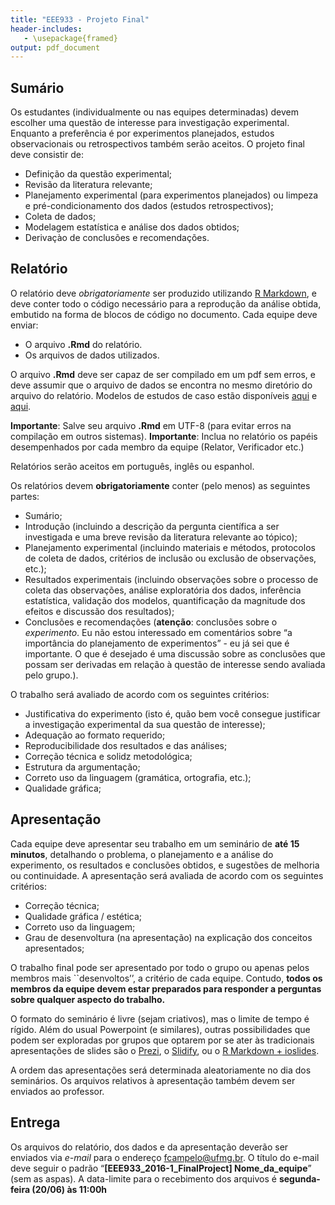 ```yaml
---
title: "EEE933 - Projeto Final"
header-includes:
   - \usepackage{framed}
output: pdf_document
---
```


## Sumário
Os estudantes (individualmente ou nas equipes determinadas) devem escolher uma questão de interesse para investigação experimental. Enquanto a preferência é por experimentos planejados, estudos observacionais ou retrospectivos também serão aceitos. O projeto final deve consistir de:

- Definição da questão experimental;
- Revisão da literatura relevante;
- Planejamento experimental (para experimentos planejados) ou limpeza e pré-condicionamento dos dados (estudos retrospectivos);
- Coleta de dados;
- Modelagem estatística e análise dos dados obtidos;
- Derivaçào de conclusões e recomendações.

## Relatório
O relatório deve *obrigatoriamente* ser produzido utilizando [R Markdown](http://rmarkdown.rstudio.com), e deve conter todo o código necessário para a reprodução da análise obtida, embutido na forma de blocos de código no documento. Cada equipe deve enviar:

- O arquivo **.Rmd** do relatório.
- Os arquivos de dados utilizados.

O arquivo **.Rmd** deve ser capaz de ser compilado em um pdf sem erros, e deve assumir que o arquivo de dados se encontra no mesmo diretório do arquivo do relatório. Modelos de estudos de caso estão disponíveis  [aqui](https://github.com/fcampelo/Design-and-Analysis-of-Experiments/tree/master/Grading/Report%20template) e [aqui](https://github.com/fcampelo/Design-and-Analysis-of-Experiments/tree/master/Grading/Case%20Studies/Report%20Examples). 

**Importante**: Salve seu arquivo **.Rmd** em UTF-8 (para evitar erros na compilação em outros sistemas).
**Importante**: Inclua no relatório os papéis desempenhados por cada membro da equipe (Relator, Verificador etc.)

Relatórios serão aceitos em português, inglês ou espanhol.

Os relatórios devem **obrigatoriamente** conter (pelo menos) as seguintes partes:

- Sumário;
- Introdução (incluindo a descrição da pergunta científica a ser investigada e uma breve revisão da literatura relevante ao tópico);
- Planejamento experimental (incluindo materiais e métodos, protocolos de coleta de dados, critérios de inclusão ou exclusão de observações, etc.);
- Resultados experimentais (incluindo observações sobre o processo de coleta das observações, análise exploratória dos dados, inferência estatística, validação dos modelos, quantificação da magnitude dos efeitos e discussão dos resultados);
- Conclusões e recomendações (**atenção**: conclusões sobre o _experimento_. Eu não estou interessado em comentários sobre "a importância do planejamento de experimentos" - eu já sei que é importante. O que é desejado é uma discussão sobre as conclusões que possam ser derivadas em relação à questão de interesse sendo avaliada pelo grupo.).

O trabalho será avaliado de acordo com os seguintes critérios:

- Justificativa do experimento (isto é, quão bem você consegue justificar a investigação experimental da sua questão de interesse);
- Adequação ao formato requerido;
- Reproducibilidade dos resultados e das análises;
- Correção técnica e solidz metodológica;
- Estrutura da argumentação;
- Correto uso da linguagem (gramática, ortografia, etc.);
- Qualidade gráfica;

## Apresentação
Cada equipe deve apresentar seu trabalho em um seminário de **até 15 minutos**, detalhando o problema, o planejamento e a análise do experimento, os resultados e conclusões obtidos, e sugestões de melhoria ou continuidade. A apresentação será avaliada de acordo com os seguintes critérios:

- Correção técnica;
- Qualidade gráfica / estética;
- Correto uso da linguagem;
- Grau de desenvoltura (na apresentação) na explicação dos conceitos apresentados;

O trabalho final pode ser apresentado por todo o grupo ou apenas pelos membros mais ``desenvoltos'', a critério de cada equipe. Contudo, **todos os membros da equipe devem estar preparados para responder a perguntas sobre qualquer aspecto do trabalho.**

O formato do seminário é livre (sejam criativos), mas o limite de tempo é rígido. Além do usual Powerpoint (e similares), outras possibilidades que podem ser exploradas por grupos que optarem por se ater às tradicionais apresentações de slides são o [Prezi](https://prezi.com/explore/staff-picks/), o [Slidify](http://ramnathv.github.io/slidifyExamples/), ou o [R Markdown + ioslides](http://rmarkdown.rstudio.com/ioslides_presentation_format.html).

A ordem das apresentações será determinada aleatoriamente no dia dos seminários. Os arquivos relativos à apresentação também devem ser enviados ao professor.

## Entrega
Os arquivos do relatório, dos dados e da apresentação deverão ser enviados via _e-mail_ para o endereço [fcampelo@ufmg.br](fcampelo@ufmg.br). O título do e-mail deve seguir o padrão "**[EEE933_2016-1_FinalProject] Nome_da_equipe**" (sem as aspas). A data-limite para o recebimento dos arquivos é **segunda-feira (20/06) às 11:00h**